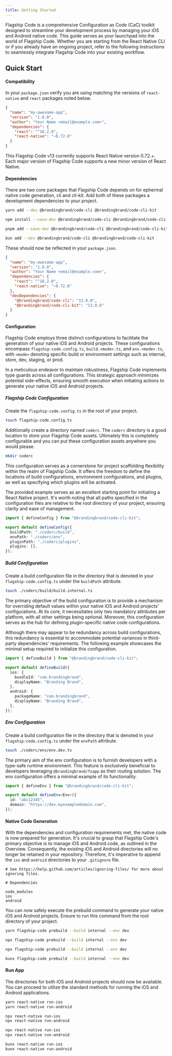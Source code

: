 ```yaml
---
title: Getting Started
---
```


Flagship Code is a comprehensive Configuration as Code (CaC) toolkit designed to streamline your development process by managing your iOS and Android native code. This guide serves as your launchpad into the world of Flagship Code. Whether you are starting from the React Native CLI or if you already have an ongoing project, refer to the following instructions to seamlessly integrate Flagship Code into your existing workflow.

## Quick Start

#### Compatibility

In your `package.json` verify you are using matching the versions of `react-native` and `react` packages noted below.

```json '"react": "^18.2.0",' '"react-native": "~0.72.0"' title="package.json"
{
  "name": "my-awesome-app",
  "version": "1.0.0",
  "author": "Your Name <email@example.com>",
  "dependencies": {
    "react": "^18.2.0",
    "react-native": "~0.72.0"
  }
}
```

This Flagship Code v13 currently supports React Native version 0.72.+. Each major version of Flagship Code supports a new minor version of React Native.

#### Dependencies

There are two core packages that Flagship Code depends on for ephermal native code generation, cli and cli-kit. Add both of these packages a development dependencies to your project.


<Tabs>
<TabItem label="yarn">

```sh
yarn add --dev @brandingbrand/code-cli @brandingbrand/code-cli-kit
```

</TabItem>
<TabItem label="npm">

```sh
npm install --save-dev @brandingbrand/code-cli @brandingbrand/code-cli-kit
```

</TabItem>
<TabItem label="pnpm">

```sh
pnpm add --save-dev @brandingbrand/code-cli @brandingbrand/code-cli-kit
```

</TabItem>
<TabItem label="bun">

```sh
bun add --dev @brandingbrand/code-cli @brandingbrand/code-cli-kit
```

</TabItem>
</Tabs>

These should now be reflected in your `package.json`.

```json title="package.json" ins={10-11}
{
  "name": "my-awesome-app",
  "version": "1.0.0",
  "author": "Your Name <email@example.com>",
  "dependencies": {
    "react": "^18.2.0",
    "react-native": "~0.72.0"
  },
  "devDependencies": {
    "@brandingbrand/code-cli": "13.0.0",
    "@brandingbrand/code-cli-kit": "13.0.0"
  }
}
```

#### Configuration

Flagship Code employs three distinct configurations to facilitate the generation of your native iOS and Android projects. These configurations encompass `flagship-code.config.ts`, `build.<mode>.ts`, and `env.<mode>.ts`, with `<mode>` denoting specific build or environment settings such as internal, store, dev, staging, or prod.

In a meticulous endeavor to maintain robustness, Flagship Code implements type guards across all configurations. This strategic approach minimizes potential side-effects, ensuring smooth execution when initiating actions to generate your native iOS and Android projects.

##### Flagship Code Configuration

Create the `flagship-code.config.ts` in the root of your project.

```sh
touch flagship-code.config.ts
```

Additionally create a directory named `coderc`. The `coderc` directory is a good location to store your Flagship Code assets. Ultimately this is completely configurable and you can put these configuration assets anywhere you would please.

```sh
mkdir coderc
```

This configuration serves as a cornerstone for project scaffolding flexibility within the realm of Flagship Code. It offers the freedom to define the locations of build configurations, environment configurations, and plugins, as well as specifying which plugins will be activated.

The provided example serves as an excellent starting point for initiating a React Native project. It's worth noting that all paths specified in the configuration files are relative to the root directory of your project, ensuring clarity and ease of management.

```ts title="flagship-code.config.ts"
import { defineConfig } from "@brandingbrand/code-cli-kit";

export default defineConfig({
  buildPath: "./coderc/build",
  envPath: "./coderc/env",
  pluginPath: "./coderc/plugins",
  plugins: [],
});
```

##### Build Configuration

Create a build configuration file in the directory that is denoted in your `flagship-code.config.ts` under the `buildPath` attribute.

```sh
touch ./coderc/build/build.internal.ts
```

The primary objective of the build configuration is to provide a mechanism for overriding default values within your native iOS and Android projects' configurations. At its core, it necessitates only two mandatory attributes per platform, with all other settings being optional. Moreover, this configuration serves as the hub for defining plugin-specific native code configurations.

Although there may appear to be redundancy across build configurations, this redundancy is essential to accommodate potential variances in third-party dependencies' requirements. The following example showcases the minimal setup required to initialize this configuration.

```ts title="build.internal.ts"
import { defineBuild } from "@brandingbrand/code-cli-kit";

export default defineBuild({
  ios: {
    bundleId: "com.brandingbrand",
    displayName: "Branding Brand",
  },
  android: {
    packageName: "com.brandingbrand",
    displayName: "Branding Brand",
  },
});
```

##### Env Configuration

Create a build configuration file in the directory that is denoted in your `flagship-code.config.ts` under the `envPath` attribute.

```sh
touch ./coderc/env/env.dev.ts
```

The primary aim of the env configuration is to furnish developers with a type-safe runtime environment. This feature is exclusively beneficial to developers leveraging `@brandingbrand/fsapp` as their routing solution. The env configuration offers a minimal example of its functionality.

```ts title="env.dev.ts"
import { defineEnv } from "@brandingbrand/code-cli-kit";

export default defineEnv<Env>({
  id: "abc12345",
  domain: "https://dev.myexampledomain.com",
});
```

#### Native Code Generation

With the dependencies and configuration requirements met, the native code is now prepared for generation. It's crucial to grasp that Flagship Code's primary objective is to manage iOS and Android code, as outlined in the Overview. Consequently, the existing iOS and Android directories will no longer be retained in your repository. Therefore, it's imperative to append the `ios` and `android` directories to your `.gitignore` file.

```.gitignore title=".gitignore" ins={6-7}
# See https://help.github.com/articles/ignoring-files/ for more about ignoring files.

# Dependencies

node_modules
ios
android
```

You can now safely execute the prebuild command to generate your native iOS and Android projects. Ensure to run this command from the root directory of your project.

<Tabs>
<TabItem label="yarn">

```sh
yarn flagship-code prebuild --build internal --env dev
```

</TabItem>
<TabItem label="npm">

```sh
npx flagship-code prebuild --build internal --env dev
```

</TabItem>
<TabItem label="pnpm">

```sh
npx flagship-code prebuild --build internal --env dev
```

</TabItem>
<TabItem label="bun">

```sh
bunx flagship-code prebuild --build internal --env dev
```

</TabItem>
</Tabs>

#### Run App

The directories for both iOS and Android projects should now be available. You can proceed to utilize the standard methods for running the iOS and Android applications.

<Tabs>
<TabItem label="yarn">

```sh
yarn react-native run-ios
yarn react-native run-android
```

</TabItem>
<TabItem label="npm">

```sh
npx react-native run-ios
npx react-native run-android
```

</TabItem>
<TabItem label="pnpm">

```sh
npx react-native run-ios
npx react-native run-android
```

</TabItem>
<TabItem label="bun">

```sh
bunx react-native run-ios
bunx react-native run-android
```

</TabItem>
</Tabs>
